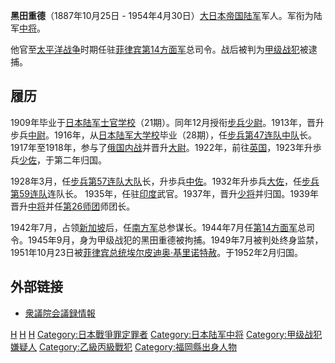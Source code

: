 {{japanese|japanese=黒田 重徳|kana=くろだ しげのり|romaji=Kuroda Shigenori}}
'''黑田重德'''（1887年10月25日 - 1954年4月30日）[[大日本帝国陆军|大日本帝国陆军]]军人。军衔为陆军[[中将|中将]]。

他官至[[太平洋战争|太平洋战争]]时期任驻[[菲律宾|菲律宾]][[第14方面军_(日本陆军)|第14方面军]]总司令。战后被判为[[甲级战犯|甲级战犯]]被逮捕。

==履历==
1909年毕业于[[日本陆军士官学校|日本陆军士官学校]]（21期）。同年12月授衔[[步兵|步兵]][[少尉|少尉]]。1913年，晋升步兵[[中尉|中尉]]。1916年，从[[日本陆军大学校|日本陆军大学校]]毕业（28期），任[[步兵第47连队|步兵第47连队]][[连|中队]]长。1917年至1918年，参与了[[俄国内战|俄国内战]]并晋升[[大尉|大尉]]。1922年，前往[[英国|英国]]，1923年升歩兵[[少佐|少佐]]，于第二年归国。

1928年3月，任[[步兵第57连队|步兵第57连队]][[大队|大队]]长，升歩兵[[中佐|中佐]]。1932年升歩兵[[大佐|大佐]]，任[[步兵第59连队|步兵第59连队]]连队长。 1935年，任驻[[印度|印度]]武官。1937年，晋升[[少将|少将]]并归国。1939年晋升[[中将|中将]]并任[[第26师团|第26师团]]师团长。

1942年7月，占领[[新加坡|新加坡]]后，任[[南方军_(日本陆军)|南方军]]总参谋长。1944年7月任[[第14方面军_(日本陆军)|第14方面军]]总司令。1945年9月，身为甲级战犯的黑田重德被拘捕。1949年7月被判处终身监禁，1951年10月23日被[[菲律宾总统|菲律宾总统]][[埃尔皮迪奥·基里诺|埃尔皮迪奥·基里诺]][[特赦|特赦]]。于1952年2月归国。

== 外部链接 ==
* [https://web.archive.org/web/20070930220719/http://kokkai.ndl.go.jp/SENTAKU/syugiin/013/0488/01302140488013c.html 衆議院会議録情報]


[[Category:日本陆军军人|H]]
[[Category:1887年出生|H]]
[[Category:1954年逝世|H]]
[[Category:日本戰爭罪定罪者|Category:日本戰爭罪定罪者]]
[[Category:日本陆军中将|Category:日本陆军中将]]
[[Category:甲级战犯嫌疑人|Category:甲级战犯嫌疑人]]
[[Category:乙級丙級戰犯|Category:乙級丙級戰犯]]
[[Category:福岡縣出身人物|Category:福岡縣出身人物]]
